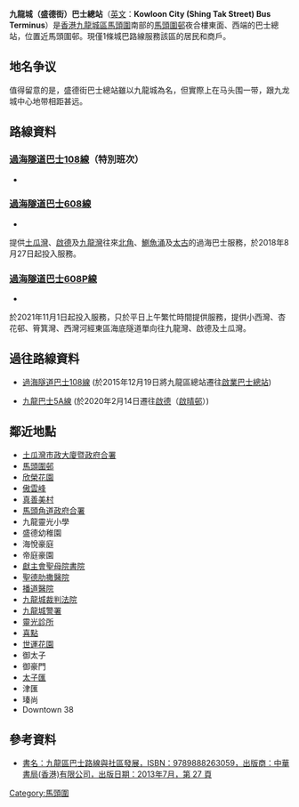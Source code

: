 {{unreferenced|time=2014-09-11T02:09:44+00:00}}
{{Infobox HK Bus terminus
| image= KowloonCityShingTakStreetBT 2016.JPG
| name=九龍城（盛德街）巴士總站 <br /> Kowloon City (Shing Tak Street) Bus Terminus
| district=[[九龍城區|九龍城區]]
| area=[[馬頭圍|馬頭圍]]
| street= {{tsl|zh-yue|盛德街|盛德街}}
| opendate=1962年
| terminate=[[過海隧道巴士|過海隧道巴士]]：[[過海隧道巴士108線|108（特別班次）]]、[[過海隧道巴士608線|608、608P]]
| via=沒有
| feeder=[[港鐵|港鐵]][[屯馬綫|屯馬綫]][[宋皇臺站|宋皇臺站]]、[[土瓜灣站|土瓜灣站]]
| nearbystreets=[[富寧街|富寧街]]、[[馬頭角道|馬頭角道]]、[[馬頭涌道|馬頭涌道]]、[[馬頭圍道|馬頭圍道]]、[[亞皆老街|亞皆老街]]、[[聯合道|聯合道]]、[[太子道|太子道]]西、[[木廠街|木廠街]]、[[北帝街|北帝街]]、[[譚公道|譚公道]]、[[新山道|新山道]]、宋皇臺道、世運道、炮仗街、浙江街、天光道、露明道等
| nearbysights=[[天光道運動場|天光道運動場]]、[[馬頭圍道遊樂場|馬頭圍道遊樂場]]、馬頭涌消防局、亞皆老街球場、[[宋王臺|宋王臺]]、[[九龍城|九龍城]]等
| notes=
| alter3native= 馬頭圍巴士總站
| bgcolor=red
| fontcolor=white
}}

'''九龍城（盛德街）巴士總站'''（[[英文|英文]]：'''Kowloon City (Shing Tak Street) Bus Terminus'''）是[[香港|香港]][[九龍城區|九龍城區]][[馬頭圍|馬頭圍]]南部的[[馬頭圍邨|馬頭圍邨]]夜合樓東面、{{tsl|zh-yue|盛德街|盛德街}}西端的巴士總站，位置近馬頭圍邨。現僅1條城巴路線服務該區的居民和商戶。

==地名争议==
值得留意的是，盛德街巴士總站雖以九龍城為名，但實際上在马头围一带，跟九龙城中心地带相距甚远。
==路線資料==
===[[過海隧道巴士108線|過海隧道巴士108線]]（特別班次）===
*{{HK Bus Route Cross Harbour|108|special}}

===[[過海隧道巴士608線|過海隧道巴士608線]]===
*{{HK Bus Route Cross Harbour|608|inline}}
提供[[土瓜灣|土瓜灣]]、[[啟德|啟德]]及[[九龍灣|九龍灣]]往來[[北角|北角]]、[[鰂魚涌|鰂魚涌]]及[[太古城|太古]]的過海巴士服務，於2018年8月27日起投入服務。

===[[過海隧道巴士608P線|過海隧道巴士608P線]]===
*{{HK Bus Route Cross Harbour|608P|inline}}
於2021年11月1日起投入服務，只於平日上午繁忙時間提供服務，提供小西灣、杏花邨、筲箕灣、西灣河經東區海底隧道單向往九龍灣、啟德及土瓜灣。

==過往路線資料==
*[[過海隧道巴士108線|過海隧道巴士108線]] (於2015年12月19日將九龍區總站遷往[[啟業巴士總站|啟業巴士總站]])

*[[九龍巴士5A線|九龍巴士5A線]] (於2020年2月14日遷往[[啟德|啟德]]（[[啟晴邨|啟晴邨]]）)

==鄰近地點==
*[[土瓜灣市政大廈暨政府合署|土瓜灣市政大廈暨政府合署]]
*[[馬頭圍邨|馬頭圍邨]]
*[[欣榮花園|欣榮花園]]
*[[傲雲峰|傲雲峰]]
*[[真善美村|真善美村]]
*[[馬頭角道政府合署|馬頭角道政府合署]]
*九龍靈光小學
*盛德幼稚園
*海悅豪庭
*帝庭豪園
*[[聖母院書院|獻主會聖母院書院]]
*[[聖德肋撒醫院|聖德肋撒醫院]]
*[[播道醫院|播道醫院]]
*[[九龍城裁判法院|九龍城裁判法院]]
*[[九龍城警署|九龍城警署]]
*[[靈光診所|靈光診所]]
*[[喜點|喜點]]
*[[世運花園|世運花園]]
*御太子
*御豪門
*[[太子匯|太子匯]]
*津匯
*瑧尚
*Downtown 38

== 參考資料 ==
*[https://web.archive.org/web/20141215235233/http://www.chunghwabook.com.hk/media/upload/9789888263059.pdf 書名：九龍區巴士路線與社區發展，ISBN：9789888263059，出版商：中華書局(香港)有限公司，出版日期：2013年7月，第 27 頁]

{{香港九龍城區巴士總站列表}}
[[Category:馬頭圍|Category:馬頭圍]]
